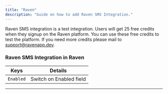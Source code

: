 ```yaml
---
title: "Raven"
description: "Guide on how to add Raven SMS Integration."
---
```


Raven SMS integration is a test integration. Users will get 25 free credits when they signup on the Raven platform. 
You can use these free credits to test the platform. If you need more credits please mail to support@ravenapp.dev.

### Raven SMS Integration in Raven

| Keys            | Details                                                                                                                                                                                                                                                                                                                                                                                                                                                    |
| --------------- | ---------------------------------------------------------------------------------------------------------------------------------------------------------------------------------------------------------------------------------------------------------------------------------------------------------------------------------------------------------------------------------------------------------------------------------------------------------- |
| `Enabled`     | Switch on Enabled field   |
---
